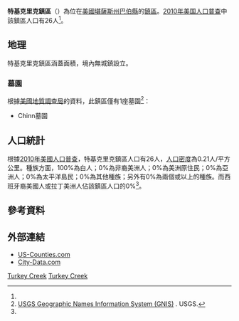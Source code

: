 {{noteTA
|G1=USState
}}
{{Infobox settlement
|official_name = 特基克里克鎮區
|native_name = Turkey Creek Township
|settlement_type = 鎮區
|image_map = Map highlighting Turkey Creek Township, Barber County, Kansas.svg
|map_caption = 特基克里克鎮區在巴伯縣的位置
|coordinates_display = inline,title
|coordinates_region = US-KS
|subdivision_type = [[世界政區索引|國家]]
|subdivision_name = [[美国|美国]]
|subdivision_type1 = [[美國行政區劃|州]]
|subdivision_name1 = [[堪薩斯州|堪薩斯州]]
|subdivision_type2 = [[堪萨斯州行政区划|縣]]
|subdivision_name2 = [[巴伯縣_(堪薩斯州)|巴伯縣]]
|area_total_km2 = 123
|area_land_km2 = 122.86
|area_water_km2 = 0.14
|area_total_sq_mi = 47.49
|area_land_sq_mi = 47.44
|area_water_sq_mi = 0.06
|area_water_percent = 0.11
|population_as_of = [[2010年美国人口普查|2010]]
|population_footnotes = <ref name=census>{{cite web|url=http://www.census.gov/geo/www/gazetteer/gazetteer2010.html|title=2010 Census Gazetteer Files|publisher=[[美国人口调查局|美国人口调查局]]|accessdate=2016-02-23|archive-url=https://web.archive.org/web/20121021075704/http://www.census.gov/geo/www/gazetteer/gazetteer2010.html|archive-date=2012-10-21|dead-url=yes}}</ref>
|population_total = 26
|population_density_km2 = auto
|elevation_footnotes = 
|elevation_m = 561
|elevation_ft = 1841
|latd = 37
|latm = 25
|lats = 34
|latNS = N
|longd = 98
|longm = 56
|longs = 11
|longEW = W
|postal_code_type =
|postal_code = 
|blank_name = [[地名信息系统|GNIS]] feature ID
|blank_info = [http://geonames.usgs.gov/pls/gnispublic/f?p=gnispq:3:::NO::P3_FID:0470370 0470370]
|website = 
|footnotes = 
}}

'''特基克里克鎮區'''（{{lang-en|'''Turkey Creek Township'''}}）為位在[[美國|美國]][[堪薩斯州|堪薩斯州]][[巴伯縣_(堪薩斯州)|巴伯縣]]的[[行政鎮區|鎮區]]。[[2010年美国人口普查|2010年美国人口普查]]中該鎮區人口有26人<ref name=census/>。

==地理==
特基克里克鎮區涵蓋面積{{convert|123|km2|sqmi}}，境內無城鎮設立。

===墓園===
根據[[美國地質調查局|美國地質調查局]]的資料，此鎮區僅有1座墓園<ref>[http://geonames.usgs.gov/domestic/index.html USGS Geographic Names Information System (GNIS)] {{Wayback|url=http://geonames.usgs.gov/domestic/index.html |date=20190428150204 }}. USGS.</ref>：
*Chinn墓園

==人口統計==
根據[[2010年美國人口普查|2010年美國人口普查]]，特基克里克鎮區人口有26人，[[人口密度|人口密度]]為0.21人/平方公里。種族方面，100%為白人；0%為非裔美洲人；0%為美洲原住民；0%為亞洲人；0%為太平洋島民；0%為其他種族；另外有0%為兩個或以上的種族。而西班牙裔美國人或拉丁美洲人佔該鎮區人口的0%<ref name=census/>。

==參考資料==
{{reflist}}

==外部連結==
* [https://web.archive.org/web/20080723112151/http://www.us-counties.com/localgov/kansas.html US-Counties.com]
* [http://www.city-data.com/township/Turkey-Creek-Barber-KS.html City-Data.com] {{Wayback|url=http://www.city-data.com/township/Turkey-Creek-Barber-KS.html |date=20121021170532 }}

{{巴伯縣 (堪薩斯州)}}

[[Category:巴伯縣鎮區_(堪薩斯州)|Turkey Creek]]
[[Category:堪薩斯州鎮區|Turkey Creek]]

{{Kansas-stub}}